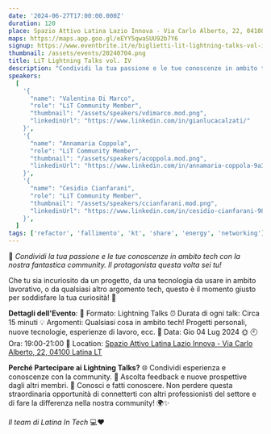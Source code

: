 ```yaml
---
date: '2024-06-27T17:00:00.000Z'
duration: 120
place: Spazio Attivo Latina Lazio Innova - Via Carlo Alberto, 22, 04100 Latina LT
maps: https://maps.app.goo.gl/eEYY5qwaSUU92b7Y6
signup: https://www.eventbrite.it/e/biglietti-lit-lightning-talks-vol-iv-929600549267
thumbnail: /assets/events/20240704.png
title: LiT Lightning Talks vol. IV
description: "Condividi la tua passione e le tue conoscenze in ambito tech con la nostra fantastica community. Il protagonista questa volta sei tu!"
speakers:
  [
    '{
      "name": "Valentina Di Marco", 
      "role": "LiT Community Member", 
      "thumbnail": "/assets/speakers/vdimarco.mod.png",
      "linkedinUrl": "https://www.linkedin.com/in/gianlucacalzati/"
    }',
    '{
      "name": "Annamaria Coppola", 
      "role": "LiT Community Member", 
      "thumbnail": "/assets/speakers/acoppola.mod.png",
      "linkedinUrl": "https://www.linkedin.com/in/annamaria-coppola-9a301613/"
    }',
    '{
      "name": "Cesidio Cianfarani", 
      "role": "LiT Community Member", 
      "thumbnail": "/assets/speakers/ccianfarani.mod.png",
      "linkedinUrl": "https://www.linkedin.com/in/cesidio-cianfarani-9882884a/"
    }',
  ]
tags: ['refactor', 'fallimento', 'kt', 'share', 'energy', 'networking']
---
```


📣 *Condividi la tua passione e le tue conoscenze in ambito tech con la nostra fantastica community. Il protagonista questa volta sei tu!*

Che tu sia incuriosito da un progetto, da una tecnologia da usare in ambito lavorativo, o da qualsiasi altro argomento tech, questo è il momento giusto per soddisfare la tua curiosità! 🚀

**Dettagli dell'Evento**:
🎤 Formato: Lightning Talks
⏰ Durata di ogni talk: Circa 15 minuti
💡 Argomenti: Qualsiasi cosa in ambito tech! Progetti personali, nuove tecnologie, esperienze di lavoro, ecc.
📅 Data: Gio 04 Lug 2024 🌞
🕙 Ora: 19:00-21:00
📍 Location: [Spazio Attivo Latina Lazio Innova - Via Carlo Alberto, 22, 04100 Latina LT](https://maps.app.goo.gl/tsQcgUeWCPMDvkM87)

**Perché Partecipare ai Lightning Talks?**
🌐 Condividi esperienza e conoscenze con la community.
🤝 Ascolta feedback e nuove prospettive dagli altri membri.
🌟 Conosci e fatti conoscere.
Non perdere questa straordinaria opportunità di connetterti con altri professionisti del settore e di fare la differenza nella nostra community! 🌍✨

*Il team di Latina In Tech* 💻❤️